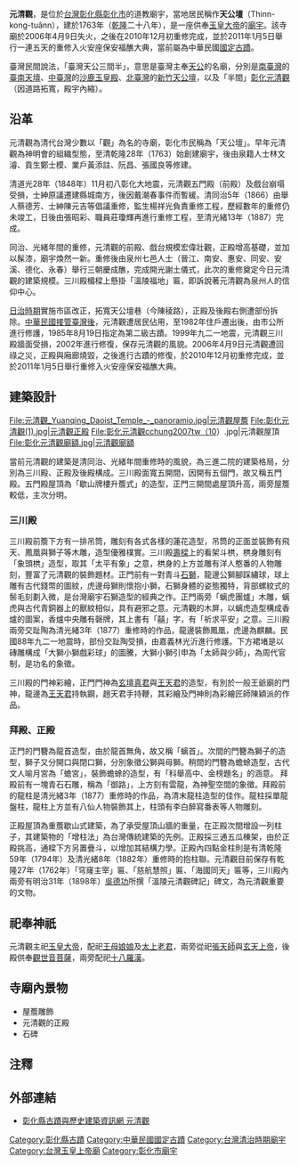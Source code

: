 {{coord|24.0796222427228|N|120.542633469755|E|format=dms|display=title}}
{{tw monument
|name=元清觀
|formername=
|image=[[File:Yuanching_Daoist_Temple_元清觀_-_panoramio.jpg|280px]]
|imagename=元清觀外觀
{{Infobox mapframe|tyep=shape|zoom=15|frame-width=280}}
|othername=天公壇
|formalname=
|level=國定古蹟
|class=寺廟
|time={{QIN}}[[乾隆|乾隆]]二十八年（1763年）
|location={{flagicon|ROC}}彰化縣彰化市民生路207號
|open=全年開放
|cost=
|website=
|reg_url=https://nchdb.boch.gov.tw/assets/overview/monument/19850819000063
}}

'''元清觀'''，是位於[[台灣|台灣]][[彰化縣|彰化縣]][[彰化市|彰化市]]的道教廟宇，當地居民稱作'''天公壇'''（Thinn-kong-tuânn），建於1763年（[[乾隆|乾隆]]二十八年），是一座供奉[[玉皇大帝|玉皇大帝]]的[[廟宇|廟宇]]。該寺廟於2006年4月9日失火，之後在2010年12月初重修完成，並於2011年1月5日舉行一連五天的重修入火安座保安福醮大典{{r|修}}，當前屬為中華民國[[國定古蹟|國定古蹟]]。

臺灣民間說法，「臺灣天公三間半」，意思是臺灣主奉[[天公|天公]]的名廟，分別是[[南臺灣|南臺灣]]的[[臺南天壇|臺南天壇]]、[[中臺灣|中臺灣]]的[[沙鹿玉皇殿|沙鹿玉皇殿]]、[[北臺灣|北臺灣]]的[[新竹天公壇|新竹天公壇]]，以及「半間」[[彰化元清觀|彰化元清觀]]（因道路拓寬，殿宇內縮）。

==沿革==
元清觀為清代台灣少數以「觀」為名的寺廟，彰化市民稱為「天公壇」。早年元清觀為神明會的組織型態，至清乾隆28年（1763）始創建廟宇，後由泉籍人士林文濬、貢生鄭士模、業戶黃添註、阮昌、張國良等修建。

清道光28年（1848年）11月初八彰化大地震，元清觀五門殿（前殿）及戲台崩塌受損，士紳原議遷建縣城南方，後因戴潮春事件而暫緩。清同治5年（1866）由舉人蔡德芳、士紳陳元吉等倡議重修，監生楊祥光負責重修工程，歷經數年的重修仍未竣工，日後由張昭彩、職員莊瓊輝再進行重修工程，至清光緒13年（1887）完成。

同治、光緒年間的重修，元清觀的前殿、戲台規模宏偉壯觀，正殿增高基礎，並加以髹漆，廟宇煥然一新。重修後由泉州七邑人士（晉江、南安、惠安、同安、安溪、德化、永春）舉行三朝慶成醮，完成開光謝土儀式，此次的重修奠定今日元清觀的建築規模。三川殿楣樑上懸掛「溫陵福地」匾，即訴說著元清觀為泉州人的信仰中心。

[[台灣日治時期|日治時期]]實施市區改正，拓寬天公壇巷（今陳稜路），正殿及後殿右側遭部份拆除。[[臺灣戰後時期|中華民國接管臺灣後]]，元清觀遭居民佔用，至1982年住戶遷出後，由市公所進行修護，1985年8月19日指定為第二級古蹟。1999年九二一地震，元清觀三川殿牆面受損，2002年進行修復，保存元清觀的風貌。2006年4月9日元清觀遭回祿之災，正殿與廂廊燒毀，之後進行古蹟的修復，於2010年12月初重修完成，並於2011年1月5日舉行重修入火安座保安福醮大典{{r|修}}。

==建築設計==
<gallery mode="packed" heights="240">
File:元清觀_Yuanqing_Daoist_Temple_-_panoramio.jpg|元清觀屋簷
File:彰化元清觀(1).jpg|元清觀正殿
File:彰化元清觀cchung2007tw（10）.jpg|元清觀屋頂
File:彰化元清觀廟額.jpg|元清觀廟額
</gallery>
當前元清觀的建築是清同治、光緒年間重修時的風貌，為三進二院的建築格局，分別為三川殿、正殿及後殿構成。三川殿面寬五開間，因開有五個門，故又稱五門殿。五門殿屋頂為「歇山牌樓升簷式」的造型，正門三開間處屋頂升高，兩旁屋簷較低，主次分明。

===三川殿===
三川殿前簷下方有一排吊筒，雕刻有各式各樣的蓮花造型，吊筒的正面並裝飾有飛天、鳳凰與獅子等木雕，造型優雅樸實。三川殿[[壽樑|壽樑]]上的看架斗栱，栱身雕刻有「象頭栱」造型，取其「太平有象」之意，栱身的上方並雕有洋人憨番的人物雕刻，豐富了元清觀的裝飾題材。正門前有一對青斗[[石獅|石獅]]，龍邊公獅腳踩繡球，球上雕有古代錢幣的圖紋，虎邊母獅則懷抱小獅，石獅身體的姿態獨特，背部螺紋式的鬃毛刻劃入微，是台灣廟宇石獅造型的經典之作。正門兩旁「螭虎團爐」木雕，螭虎與古代青銅器上的獸紋相似，具有避邪之意。元清觀的木屏，以螭虎造型構成香爐的圖案，香爐中央雕有磬牌，其上書有「囍」字，有「祈求平安」之意。三川殿兩旁交趾陶為清光緒3年（1877）重修時的作品，龍邊裝飾鳳凰，虎邊為麒麟。民國88年九二一地震時，部份交趾陶受損，由嘉義林光沂進行修護。下方裙堵是以磚雕構成「大獅小獅戲彩球」的圖騰，大獅小獅引申為「太師與少師」，為周代官制，是功名的象徵。

三川殿的門神彩繪，正門門神為[[玄壇真君|玄壇真君]]與[[王天君|王天君]]的造型，有別於一般王爺廟的門神，龍邊為[[王天君|王天君]]持執鋼，趙天君手持鞭，其彩繪及門神則為彩繪匠師陳穎派的作品。


===拜殿、正殿===
正門的門簪為龍首造型，由於龍首無角，故又稱「螭首」。次間的門簪為獅子的造型，獅子又分開口與閉口獅，分別象徵公獅與母獅。稍間的門簪為蟾蜍造型，古代文人喻月宮為「蟾宮」，裝飾蟾蜍的造型，有「科舉高中、金榜題名」的涵意。
拜殿前有一塊青石石雕，稱為「御路」，上方刻有雲龍，為神聖空間的象徵。拜殿前的龍柱是清光緒3年（1877）重修時的作品，為清末龍柱造型的佳作。龍柱採單龍盤柱，龍柱上方並有八仙人物裝飾其上，柱頭有李白醉寫番表等人物雕刻。

正殿屋頂為重簷歇山式建築，為了承受屋頂山牆的重量，在正殿次間增設一列柱子，其建築物的「增柱法」為台灣傳統建築的先例。正殿採三通五瓜棟架，由於正殿挑高，通樑下方另置疊斗，以增加其結構力學。正殿內四點金柱則是有清乾隆59年（1794年）及清光緒8年（1882年）重修時的抱柱聯。元清觀目前保存有乾隆27年（1762年）「穹窿主宰」匾、「慈航慧照」匾、「海國同天」匾等，三川殿內兩旁有明治31年（1898年）[[吳德功|吳德功]]所撰「溫陵元清觀碑記」碑文，為元清觀重要的文物。

==祀奉神祇==
元清觀主祀[[玉皇大帝|玉皇大帝]]，配祀[[王母娘娘|王母娘娘]]及[[太上老君|太上老君]]，兩旁從祀[[張天師|張天師]]與[[玄天上帝|玄天上帝]]，後殿供奉[[觀世音菩薩|觀世音菩薩]]，兩旁配祀[[十八羅漢|十八羅漢]]。

==寺廟內景物==
*屋簷雕飾
*元清觀的正殿
*石碑

==注釋==
{{reflist|refs=
<ref name="修">[http://ch.news.tnn.tw/news.html?c=7&id=24532 TNN數位台灣——元清觀重修入火安座大典 期盼重現昔日文化風貌]，2011年1月11日 </ref>}}

==外部連結==
{{commons category|Yuanching Temple}}
*[https://web.archive.org/web/20130509075618/http://mus.bocach.gov.tw/index.jsp?ind=9&id=8 彰化縣古蹟與歷史建築資訊網 元清觀]

{{中華民國國定古蹟}}
{{彰化縣文化資產}}

[[Category:彰化縣古蹟|Category:彰化縣古蹟]]
[[Category:中華民國國定古蹟|Category:中華民國國定古蹟]]
[[Category:台灣清治時期廟宇|Category:台灣清治時期廟宇]]
[[Category:台灣玉皇上帝廟|Category:台灣玉皇上帝廟]]
[[Category:彰化市廟宇|Category:彰化市廟宇]]